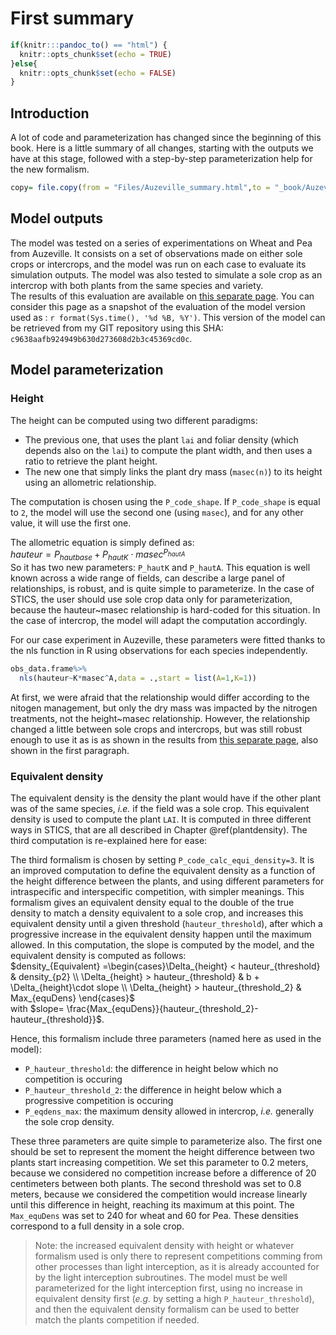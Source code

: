 # First summary {#summary1}

```r
if(knitr:::pandoc_to() == "html") {
  knitr::opts_chunk$set(echo = TRUE)
}else{
  knitr::opts_chunk$set(echo = FALSE)
}
```

## Introduction

A lot of code and parameterization has changed since the beginning of this book. Here is a little summary of all changes, starting with the outputs we have at this stage, followed with a step-by-step parameterization help for the new formalism.

```r
copy= file.copy(from = "Files/Auzeville_summary.html",to = "_book/Auzeville_summary.html")
```

## Model outputs

The model was tested on a series of experimentations on Wheat and Pea from Auzeville. It consists on a set of observations made on either sole crops or intercrops, and the model was run on each case to evaluate its simulation outputs. The model was also tested to simulate a sole crop as an intercrop with both plants from the same species and variety.  
The results of this evaluation are available on [this separate page](Auzeville_summary.html). 
You can consider this page as a snapshot of the evaluation of the model version used as : `r format(Sys.time(), '%d %B, %Y')`. This version of the model can be retrieved from my GIT repository using this SHA: `c9638aafb924949b630d273608d2b3c45369cd0c`.

## Model parameterization

### Height

The height can be computed using two different paradigms:

* The previous one, that uses the plant `lai` and foliar density (which depends also on the `lai`) to compute the plant width, and then uses a ratio to retrieve the plant height.  
* The new one that simply links the plant dry mass (`masec(n)`) to its height using an allometric relationship.

The computation is chosen using the `P_code_shape`. If `P_code_shape` is equal to `2`, the model will use the second one (using `masec`), and for any other value, it will use the first one.

The allometric equation is simply defined as:  
$hauteur= P_{hautbase} + P_{hautK} \cdot masec^{P_{hautA}}$  
So it has two new parameters: `P_hautK` and `P_hautA`. 
This equation is well known across a wide range of fields, can describe a large panel of relationships, is robust, and is quite simple to parameterize. In the case of STICS, the user should use sole crop data only for parameterization, because the hauteur~masec relationship is hard-coded for this situation. In the case of intercrop, the model will adapt the computation accordingly.

For our case experiment in Auzeville, these parameters were fitted thanks to the nls function in R using observations for each species independently.
```r
obs_data.frame%>%
  nls(hauteur~K*masec^A,data = .,start = list(A=1,K=1))
```

At first, we were afraid that the relationship would differ according to the nitogen management, but only the dry mass was impacted by the nitrogen treatments, not the height~masec relationship. However, the relationship changed a little between sole crops and intercrops, but was still robust enough to use it as is as shown in the results from [this separate page](Auzeville_summary.html), also shown in the first paragraph.

### Equivalent density

The equivalent density is the density the plant would have if the other plant was of the same species, *i.e.* if the field was a sole crop. This equivalent density is used to compute the plant `LAI`. It is computed in three different ways in STICS, that are all described in Chapter \@ref(plantdensity). The third computation is re-explained here for ease:  

The third formalism is chosen by setting `P_code_calc_equi_density=3`. It is an improved computation to define the equivalent density as a function of the height difference between the plants, and using different parameters for intraspecific and interspecific competition, with simpler meanings. This formalism gives an equivalent density equal to the double of the true density to match a density equivalent to a sole crop, and increases this equivalent density until a given threshold (`hauteur_threshold`), after which a progressive increase in the equivalent density happen until the maximum allowed. In this computation, the slope is computed by the model, and the equivalent density is computed as follows:  
$density_{Equivalent} =\begin{cases}\Delta_{height} < hauteur_{threshold} & density_{p2} \\ \Delta_{height} > hauteur_{threshold} & b + \Delta_{height}\cdot slope \\ \Delta_{height} > hauteur_{threshold_2} & Max_{equDens} \end{cases}$  
with $slope= \frac{Max_{equDens}}{hauteur_{threshold_2}-hauteur_{threshold}}$.  

Hence, this formalism include three parameters (named here as used in the model):

* `P_hauteur_threshold`: the difference in height below which no competition is occuring
* `P_hauteur_threshold_2`: the difference in height below which a progressive competition is occuring
* `P_eqdens_max`: the maximum density allowed in intercrop, *i.e.* generally the sole crop density.

These three parameters are quite simple to parameterize also. The first one should be set to represent the moment the height difference between two plants start increasing competition. We set this parameter to 0.2 meters, because we considered no competition increase before a difference of 20 centimeters between both plants. The second threshold was set to 0.8 meters, because we considered the competition would increase linearly until this difference in height, reaching its maximum at this point. The `Max_equDens` was set to 240 for wheat and 60 for Pea. These densities correspond to a full density in a sole crop.

> Note: the increased equivalent density with height or whatever formalism used is only there to represent competitions comming from other processes than light interception, as it is already accounted for by the light interception subroutines. The model must be well parameterized for the light interception first, using no increase in equivalent density first (*e.g.* by setting a high `P_hauteur_threshold`), and then the equivalent density formalism can be used to better match the plants competition if needed.



